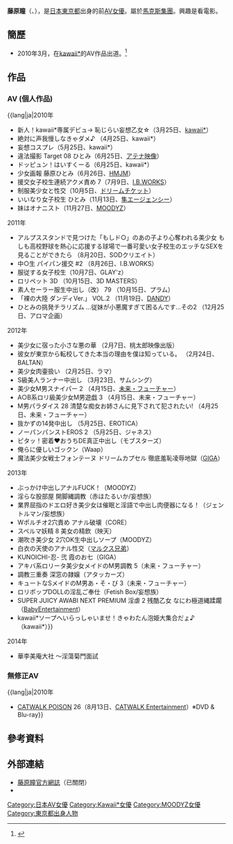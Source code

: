 {{AV女優
|モデル名={{lang|ja|藤原 ひとみ}}
|ふりがな=ふじわら ひとみ
|画像ファイル=
|別名=
|愛称=
|生年=1991
|生月=3
|生日=3
|出身地={{JPN}}[[東京都|東京都]]
|血液型=A
|時点=2010年5月
|身長=160
|体重=
|バスト=88
|ウエスト=59
|ヒップ=89
|カップ=E
|股下=
|靴=24
|身体備考= 7号
|デビュー=
|ジャンル=[[AV|AV]]
|AV出演期間= 2010年 - 2013年
|活動備考=
|他の活動=
|その他=
}}
{{japanese|japanese=藤原 ひとみ|kana=ふじわら ひとみ|romaji=Fujiwara Hitomi}}
'''藤原瞳'''（{{lang-ja|藤原 ひとみ}}、{{bd|1991年|3月3日|}}），是[[日本|日本]][[東京都|東京都]]出身的前[[AV女優|AV女優]]。屬於[[馬克斯集團_(AV公司)|馬克斯集團]]。興趣是看電影。

== 簡歷 ==
*2010年3月，在[[kawaii*|kawaii*]]的AV作品出道。<ref>{{cite web|title=藤原ひとみ‧新人！kawaii* 専属デビュ→恥じらい妄想乙女☆|url=http://avno1.com/?action-channel-name-viewblogitem-itemid-4092|author=一劍浣春秋|publisher=[http://avno1.com/ avno1.com]|date=2010-03-28|accessdate=2011-01-06|archive-url=https://web.archive.org/web/20100916095908/http://avno1.com/?action-channel-name-viewblogitem-itemid-4092|archive-date=2010-09-16|dead-url=yes}}</ref>

== 作品 ==
=== AV (個人作品) ===
;{{lang|ja|2010年
* 新人！kawaii*専属デビュ→ 恥じらい妄想乙女☆（3月25日、[[kawaii*|kawaii*]]）
* 絶対に声我慢しなきゃダメ♪ （4月25日、kawaii*）
* 妄想コスプレ（5月25日、kawaii*）
* 違法撮影 Target 08 ひとみ（6月25日、[[アテナ映像|アテナ映像]]）
* ドッピュン！はいすくーる（6月25日、kawaii*）
* 少女画報  藤原ひとみ（6月26日、[[ハマジム|HMJM]]）
* 援交女子校生連続アクメ責め 7（7月9日、[[I.B.WORKS|I.B.WORKS]]）
* 制服美少女と性交（10月5日、[[ドリームチケット|ドリームチケット]]）
* いいなり女子校生 ひとみ（11月13日、[[隼エージェンシー|隼エージェンシー]]）
* 妹はオナニスト（11月27日、[[MOODYZ|MOODYZ]]）

;2011年
*アルプススタンドで見つけた「もしド○」のあの子より心奪われる美少女 もしも高校野球を熱心に応援する球場で一番可愛い女子校生のエッチなSEXを見ることができたら （8月20日、SODクリエイト）
*中○生 パイパン援交 #2 （8月26日、I.B.WORKS）
*服従する女子校生（10月7日、GLAY'z）
*ロリペット 3D （10月15日、3D MASTERS）
*素人セーラー服生中出し（改） 79 （10月15日、プラム）
*「裸の大陸 ダンディVer.」 VOL.2 （11月19日、[[DANDY|DANDY]]）
*ひとみの挑発チラリズム …従妹が小悪魔すぎて困るんです…その2 （12月25日、アロマ企画）

;2012年
*美少女に宿った小さな悪の華 （2月7日、桃太郎映像出版） 
*彼女が東京から転校してきた本当の理由を僕は知っている。 （2月24日、BALTAN）
*美少女肉壷扱い （2月25日、ラマ）
*S級美人ランナー中出し （3月23日、サムシング）
*美少女M男スナイパー 2 （4月15日、[[未来・フューチャー|未来・フューチャー]]）
*A○B系ロリ級美少女M男遊戯 3 （4月15日、未来・フューチャー）
*M男パラダイス 28 清楚な痴女お姉さんに見下されて犯されたい! （4月25日、未来・フューチャー）
*抜かずの14発中出し （5月25日、EROTICA）
*ノーパンパンストEROS 2 （5月25日、ジャネス）
*ピタッ！密着♥おうちDE真正中出し（モブスターズ）
*俺らに優しいゴックン（Waap）
*魔法美少女戦士フォンテーヌ ドリームカプセル 徹底羞恥凌辱地獄（[[GIGA|GIGA]]）

;2013年
*ぶっかけ中出しアナルFUCK！（MOODYZ）
*淫らな股部屋 開脚縄調教（赤ほたるいか/妄想族）
*業界屈指のドエロ好き美少女は催眠と淫語で中出し肉便器になる！（ジェントルマン/妄想族）
*Wポルチオ2穴責め アナル破壊（CORE）
*スペルマ妖精 8 美女の精飲（映天）
*潮吹き美少女 2穴OK生中出しソープ（MOODYZ）
*白衣の天使のアナル性交（[[マルクス兄弟|マルクス兄弟]]）
*KUNOICHI-忍- 弐 霞のお七（GIGA）
*アキバ系ロリータ美少女メイドのM男調教 5（未来・フューチャー）
*調教三重奏 深窓の隷嬢（アタッカーズ）
*キュートなSメイドのM男あ・そ・び 3（未来・フューチャー）
*ロリポップDOLLの淫乱ご奉仕（Fetish Box/妄想族）
*SUPER JUICY AWABI NEXT PREMIUM 淫虐 2 残酷乙女 なにわ極道縄蹂躙（[[BabyEntertainment|BabyEntertainment]]）
*kawaii*ソープへいらっしゃいませ！きゃわたん泡姫大集合だょ♪（kawaii*）}}

2014年
*華李美庵大社 ～淫蕩菊門面試

=== 無修正AV ===
;{{lang|ja|2010年
* [[CATWALK_POISON|CATWALK POISON]] 26（8月13日、[[CATWALK_Entertainment|CATWALK Entertainment]]）※DVD & Blu-ray}}

== 參考資料 ==
{{reflist}}

== 外部連結 ==
* [https://web.archive.org/web/20100822020943/http://blog.livedoor.jp/hitomi_fujiwara/ 藤原瞳官方網誌]（已關閉）
* {{Twitter|hitomi_fujiwara}}

{{DEFAULTSORT:Fujiwara Hitomi}}
[[Category:日本AV女優|Category:日本AV女優]]
[[Category:Kawaii*女優|Category:Kawaii*女優]]
[[Category:MOODYZ女優|Category:MOODYZ女優]]
[[Category:東京都出身人物|Category:東京都出身人物]]